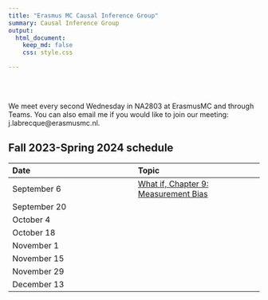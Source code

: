```yaml
---
title: "Erasmus MC Causal Inference Group"
summary: Causal Inference Group
output:
  html_document:
    keep_md: false
    css: style.css

---
```


</br>
</br>


We meet every second Wednesday in NA2803 at ErasmusMC and through Teams. You can also email me if you would like to join our meeting: j.labrecque@erasmusmc.nl.

## Fall 2023-Spring 2024 schedule

|Date|Topic|
|:--- |:--- |
|September 6|[What if, Chapter 9: Measurement Bias](https://www.hsph.harvard.edu/miguel-hernan/wp-content/uploads/sites/1268/2023/07/hernanrobins_WhatIf_19jul23.pdf)|
|September 20||
|October 4||
|October 18||
|November 1||
|November 15||
|November 29||
|December 13||





